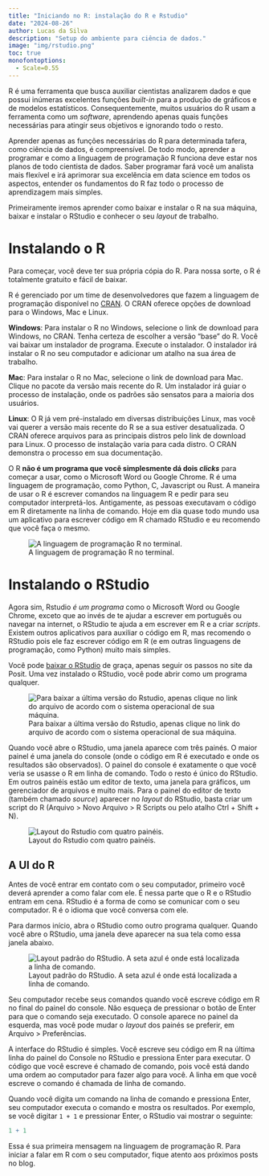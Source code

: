 ```yaml
---
title: "Iniciando no R: instalação do R e Rstudio"
date: "2024-08-26"
author: Lucas da Silva
description: "Setup do ambiente para ciência de dados."
image: "img/rstudio.png"
toc: true
monofontoptions: 
  - Scale=0.55
---
```


R é uma ferramenta que busca auxiliar cientistas analizarem dados e que possui inúmeras excelentes funções *built-in* para a produção de gráficos e de modelos estatísticos. Consequentemente, muitos usuários do R usam a ferramenta como um *software*, aprendendo apenas quais funções necessárias para atingir seus objetivos e ignorando todo o resto.

Aprender apenas as funções necessárias do R para determinada tafera, como ciência de dados, é compreensível. De todo modo, aprender a programar e como a linguagem de programação R funciona deve estar nos planos de todo cientista de dados. Saber programar fará você um analista mais flexível e irá aprimorar sua excelência em data science em todos os aspectos, entender os fundamentos do R faz todo o processo de aprendizagem mais simples.

Primeiramente iremos aprender como baixar e instalar o R na sua máquina, baixar e instalar o RStudio e conhecer o seu *layout* de trabalho.

# Instalando o R

Para começar, você deve ter sua própria cópia do R. Para nossa sorte, o R é totalmente gratuito e fácil de baixar.

R é gerenciado por um time de desenvolvedores que fazem a linguagem de programação disponível no [CRAN](http://cran.r-project.org/){target="_blank"}. O CRAN oferece opções de download para o Windows, Mac e Linux.

**Windows**: Para instalar o R no Windows, selecione o link de download para Windows, no CRAN. Tenha certeza de escolher a versão "base" do R. Você vai baixar um instalador de programa. Execute o instalador. O instalador irá instalar o R no seu computador e adicionar um atalho na sua área de trabalho.

**Mac**: Para instalar o R no Mac, selecione o link de download para Mac. Clique no pacote da versão mais recente do R. Um instalador irá guiar o processo de instalação, onde os padrões são sensatos para a maioria dos usuários.

**Linux**: O R já vem pré-instalado em diversas distribuições Linux, mas você vai querer a versão mais recente do R se a sua estiver desatualizada. O CRAN oferece arquivos para as principais distros pelo link de download para Linux. O processo de instalação varia para cada distro. O CRAN demonstra o processo em sua documentação.

O R **não é um programa que você simplesmente dá dois *clicks*** para começar a usar, como o Microsoft Word ou Google Chrome. R é uma linguagem de programação, como Python, C, Javascript ou Rust. A maneira de usar o R é escrever comandos na linguagem R e pedir para seu computador interpretá-los. Antigamente, as pessoas executavam o código em R diretamente na linha de comando. Hoje em dia quase todo mundo usa um aplicativo para escrever código em R chamado RStudio e eu recomendo que você faça o mesmo.

![A linguagem de programação R no terminal.](img/r-console.png)

# Instalando o RStudio

Agora sim, Rstudio *é um programa* como o Microsoft Word ou Google Chrome, exceto que ao invés de te ajudar a escrever em português ou navegar na internet, o RStudio te ajuda a em escrever em R e a criar *scripts*. Existem outros aplicativos para auxiliar o código em R, mas recomendo o RStudio pois ele faz escrever código em R (e em outras linguagens de programação, como Python) muito mais simples.

Você pode [baixar o RStudio](https://posit.co/download/rstudio-desktop/){target="_blank"} de graça, apenas seguir os passos no site da Posit. Uma vez instalado o RStudio, você pode abrir como um programa qualquer.

![Para baixar a última versão do Rstudio, apenas clique no link do arquivo de acordo com o sistema operacional de sua máquina.](img/posit.png)

Quando você abre o RStudio, uma janela aparece com três painés. O maior painel é uma janela do console (onde o código em R é executado e onde os resultados são observados). O painel do console é exatamente o que você veria se usasse o R em linha de comando. Todo o resto é único do RStudio. Em outros painéis estão um editor de texto, uma janela para gráficos, um gerenciador de arquivos e muito mais. Para o painel do editor de texto (também chamado *source*) aparecer no *layout* do RStudio, basta criar um script do R (Arquivo \> Novo Arquivo \> R Scripts ou pelo atalho Ctrl + Shift + N).

![Layout do Rstudio com quatro painéis.](img/rstudio-panes.jpeg)

## A UI do R

Antes de você entrar em contato com o seu computador, primeiro você deverá aprender a como falar com ele. É nessa parte que o R e o RStudio entram em cena. RStudio é a forma de como se comunicar com o seu computador. R é o idioma que você conversa com ele.

Para darmos início, abra o RStudio como outro programa qualquer. Quando você abre o RStudio, uma janela deve aparecer na sua tela como essa janela abaixo.

![Layout padrão do RStudio. A seta azul é onde está localizada a linha de comando.](img/ui.png)

Seu computador recebe seus comandos quando você escreve código em R no final do painel do console. Não esqueça de pressionar o botão de Enter para que o comando seja executado. O console aparece no painel da esquerda, mas você pode mudar o *layout* dos painés se preferir, em Arquivo \> Preferências.

A interface do RStudio é simples. Você escreve seu código em R na última linha do painel do Console no RStudio e pressiona Enter para executar. O código que você escreve é chamado de comando, pois você está dando uma ordem ao computador para fazer algo para você. A linha em que você escreve o comando é chamada de linha de comando.

Quando você digita um comando na linha de comando e pressiona Enter, seu computador executa o comando e mostra os resultados. Por exemplo, se você digitar `1 + 1` e pressionar Enter, o RStudio vai mostrar o seguinte:

```r
1 + 1
```

Essa é sua primeira mensagem na linguagem de programação R. Para iniciar a falar em R com o seu computador, fique atento aos próximos posts no blog.

